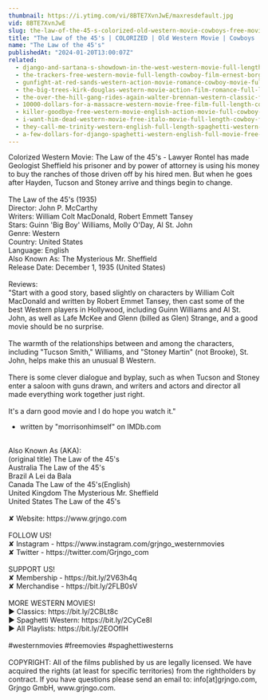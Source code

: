 ```yaml
---
thumbnail: https://i.ytimg.com/vi/8BTE7XvnJwE/maxresdefault.jpg
vid: 8BTE7XvnJwE
slug: the-law-of-the-45-s-colorized-old-western-movie-cowboys-free-movie
title: "The Law of the 45's | COLORIZED | Old Western Movie | Cowboys | Free Movie"
name: "The Law of the 45's"
publishedAt: "2024-01-20T13:00:07Z"
related:
  - django-and-sartana-s-showdown-in-the-west-western-movie-full-length-movie-free-film
  - the-trackers-free-western-movie-full-length-cowboy-film-ernest-borgnine-free-movies
  - gunfight-at-red-sands-western-action-movie-romance-cowboy-movie-full-length-film
  - the-big-trees-kirk-douglas-western-movie-action-film-romance-full-length-movie
  - the-over-the-hill-gang-rides-again-walter-brennan-western-classic-film-free-cowboy-movie
  - 10000-dollars-for-a-massacre-western-movie-free-film-full-length-cowboy-films-english
  - killer-goodbye-free-western-movie-english-action-movie-full-cowboy-film
  - i-want-him-dead-western-movie-free-italo-movie-full-length-cowboy-film
  - they-call-me-trinity-western-english-full-length-spaghetti-western-film-full-movie
  - a-few-dollars-for-django-spaghetti-western-english-full-movie-free-full-youtube-movies
---
```


Colorized Western Movie: The Law of the 45's - Lawyer Rontel has made Geologist Sheffield his prisoner and by power of attorney is using his money to buy the ranches of those driven off by his hired men. But when he goes after Hayden, Tucson and Stoney arrive and things begin to change.<br />
<br />
The Law of the 45's (1935)<br />
Director: John P. McCarthy<br />
Writers: William Colt MacDonald, Robert Emmett Tansey<br />
Stars: Guinn 'Big Boy' Williams, Molly O'Day, Al St. John<br />
Genre: Western<br />
Country: United States<br />
Language: English<br />
Also Known As: The Mysterious Mr. Sheffield<br />
Release Date: December 1, 1935 (United States)<br />
<br />
Reviews:<br />
"Start with a good story, based slightly on characters by William Colt MacDonald and written by Robert Emmet Tansey, then cast some of the best Western players in Hollywood, including Guinn Williams and Al St. John, as well as Lafe McKee and Glenn (billed as Glen) Strange, and a good movie should be no surprise.<br />
<br />
The warmth of the relationships between and among the characters, including "Tucson Smith," Williams, and "Stoney Martin" (not Brooke), St. John, helps make this an unusual B Western.<br />
<br />
There is some clever dialogue and byplay, such as when Tucson and Stoney enter a saloon with guns drawn, and writers and actors and director all made everything work together just right.<br />
<br />
It's a darn good movie and I do hope you watch it."<br />
- written by "morrisonhimself" on IMDb.com<br />
<br />
Also Known As (AKA):<br />
(original title) The Law of the 45's<br />
Australia The Law of the 45's<br />
Brazil A Lei da Bala<br />
Canada The Law of the 45's(English)<br />
United Kingdom The Mysterious Mr. Sheffield<br />
United States The Law of the 45's<br />
<br />
✘ Website: https://www.grjngo.com<br />
<br />
FOLLOW US!<br />
✘ Instagram - https://www.instagram.com/grjngo_westernmovies<br />
✘ Twitter - https://twitter.com/Grjngo_com<br />
<br />
SUPPORT US!<br />
✘ Membership - https://bit.ly/2V63h4q<br />
✘ Merchandise - https://bit.ly/2FLB0sV<br />
<br />
MORE WESTERN MOVIES! <br />
► Classics: https://bit.ly/2CBLt8c <br />
► Spaghetti Western: https://bit.ly/2CyCe8I <br />
► All Playlists: https://bit.ly/2EOOfIH <br />
<br />
#westernmovies #freemovies #spaghettiwesterns<br />
<br />
COPYRIGHT: All of the films published by us are legally licensed. We have acquired the rights (at least for specific territories) from the rightholders by contract. If you have questions please send an email to: info[at]grjngo.com, Grjngo GmbH, www.grjngo.com.